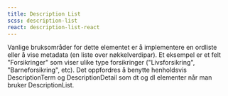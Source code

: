 ```yaml
---
title: Description List
scss: description-list
react: description-list-react
---
```



<Ingress>
    Vanlige bruksområder for dette elementet er å implementere en ordliste eller å vise metadata (en liste over
    nøkkelverdipar). Et eksempel er et felt "Forsikringer" som viser ulike type forsikringer ("Livsforsikring",
    "Barneforsikring", etc). Det oppfordres å benytte henholdsvis DescriptionTerm og DescriptionDetail som dt og dl
    elementer når man bruker DescriptionList.
</Ingress>

<ComponentExample component={Example} />
